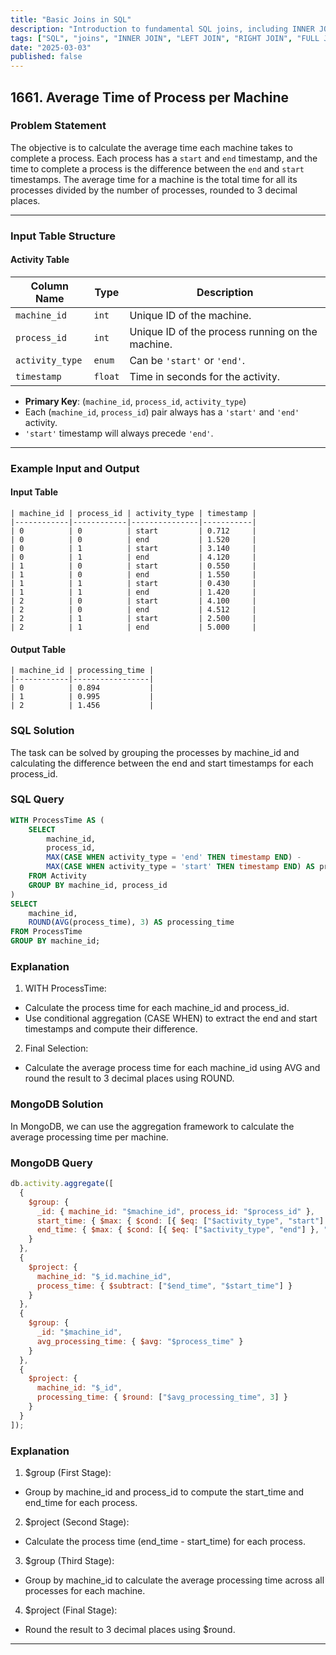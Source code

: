 ```yaml
---
title: "Basic Joins in SQL"
description: "Introduction to fundamental SQL joins, including INNER JOIN, LEFT JOIN, RIGHT JOIN, and FULL JOIN, with examples and use cases."
tags: ["SQL", "joins", "INNER JOIN", "LEFT JOIN", "RIGHT JOIN", "FULL JOIN", "database"]
date: "2025-03-03"
published: false
---
```





## 1661. Average Time of Process per Machine

### Problem Statement

The objective is to calculate the average time each machine takes to complete a process. Each process has a `start` and `end` timestamp, and the time to complete a process is the difference between the `end` and `start` timestamps. The average time for a machine is the total time for all its processes divided by the number of processes, rounded to 3 decimal places.

---

### Input Table Structure

#### Activity Table

| Column Name    | Type    | Description                                 |
|----------------|---------|---------------------------------------------|
| `machine_id`   | `int`   | Unique ID of the machine.                  |
| `process_id`   | `int`   | Unique ID of the process running on the machine. |
| `activity_type`| `enum`  | Can be `'start'` or `'end'`.               |
| `timestamp`    | `float` | Time in seconds for the activity.          |

- **Primary Key**: (`machine_id`, `process_id`, `activity_type`)
- Each (`machine_id`, `process_id`) pair always has a `'start'` and `'end'` activity.
- `'start'` timestamp will always precede `'end'`.

---

### Example Input and Output

#### Input Table

```table
| machine_id | process_id | activity_type | timestamp |
|------------|------------|---------------|-----------|
| 0          | 0          | start         | 0.712     |
| 0          | 0          | end           | 1.520     |
| 0          | 1          | start         | 3.140     |
| 0          | 1          | end           | 4.120     |
| 1          | 0          | start         | 0.550     |
| 1          | 0          | end           | 1.550     |
| 1          | 1          | start         | 0.430     |
| 1          | 1          | end           | 1.420     |
| 2          | 0          | start         | 4.100     |
| 2          | 0          | end           | 4.512     |
| 2          | 1          | start         | 2.500     |
| 2          | 1          | end           | 5.000     |
```

#### Output Table

```table
| machine_id | processing_time |
|------------|-----------------|
| 0          | 0.894           |
| 1          | 0.995           |
| 2          | 1.456           |
```


### SQL Solution
The task can be solved by grouping the processes by machine_id and calculating the difference between the end and start timestamps for each process_id.

### SQL Query

```sql
WITH ProcessTime AS (
    SELECT
        machine_id,
        process_id,
        MAX(CASE WHEN activity_type = 'end' THEN timestamp END) -
        MAX(CASE WHEN activity_type = 'start' THEN timestamp END) AS process_time
    FROM Activity
    GROUP BY machine_id, process_id
)
SELECT
    machine_id,
    ROUND(AVG(process_time), 3) AS processing_time
FROM ProcessTime
GROUP BY machine_id;
```


### Explanation
1. WITH ProcessTime:
  - Calculate the process time for each machine_id and process_id.
  - Use conditional aggregation (CASE WHEN) to extract the end and start timestamps and compute their difference.


2. Final Selection:

  - Calculate the average process time for each machine_id using AVG and round the result to 3 decimal places using ROUND.


### MongoDB Solution
In MongoDB, we can use the aggregation framework to calculate the average processing time per machine.

### MongoDB Query

```javascript
db.activity.aggregate([
  {
    $group: {
      _id: { machine_id: "$machine_id", process_id: "$process_id" },
      start_time: { $max: { $cond: [{ $eq: ["$activity_type", "start"] }, "$timestamp", null] } },
      end_time: { $max: { $cond: [{ $eq: ["$activity_type", "end"] }, "$timestamp", null] } }
    }
  },
  {
    $project: {
      machine_id: "$_id.machine_id",
      process_time: { $subtract: ["$end_time", "$start_time"] }
    }
  },
  {
    $group: {
      _id: "$machine_id",
      avg_processing_time: { $avg: "$process_time" }
    }
  },
  {
    $project: {
      machine_id: "$_id",
      processing_time: { $round: ["$avg_processing_time", 3] }
    }
  }
]);
```


### Explanation
1. $group (First Stage):

  - Group by machine_id and process_id to compute the start_time and end_time for each process.

2. $project (Second Stage):

  - Calculate the process time (end_time - start_time) for each process.

3. $group (Third Stage):

  - Group by machine_id to calculate the average processing time across all processes for each machine.

4. $project (Final Stage):

  - Round the result to 3 decimal places using $round.

------------
